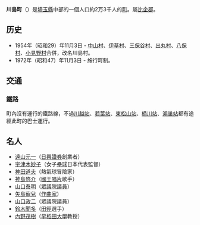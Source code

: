 {{日本町村
|自治體名=川島
|町村=町
|圖像=[[File:The_Toyama_Memorial_Museum_2015-1.jpg|240px]]
|圖像說明=[[遠山紀念館|遠山紀念館]]（原[[遠山家宅邸|遠山家宅邸]]）
|町村章=
|日文原名=川島町
|平假名=かわじままち
|羅馬字拼音=Kawajima-machi
|都道府縣=埼玉縣
|支廳=
|郡=比企郡
|編號=11346-3
|面積=41.72
|邊界未定=
|人口=22,111
|人口密度=506 
|統計時間=2010年9月1日
|自治體=[[川越市|川越市]]、[[東松山市|東松山市]]、[[上尾市|上尾市]]、[[桶川市|桶川市]]、[[北本市|北本市]]、[[坂戶市|坂戶市]]、[[吉見町|吉見町]]
|樹=[[木樨属|桂花树]]
|花=[[玉蝉花|玉蝉花]]
|鳥=[[云雀|云雀]]
|其他象徵物=[http://ja.wikipedia.org/wiki/%E5%B7%9D%E5%B3%B6%E9%83%B7%E6%AD%8C 川島郷歌]
|其他象徵=
|郵遞區號=355-0192
|所在地=埼玉縣比企郡川島町大字平沼1175
|電話號碼=49-297-1811
|外部連結=http://www.town.kawajima.saitama.jp/
|經度=
|緯度=
|地圖=[[File:Kawajima_in_Saitama_Prefecture_Ja.svg|200px]]
|註記=
}}
'''川島町'''（{{jpn|j=川島町|hg=かわじままち|rm=Kawajima machi|f=y}}）是[[埼玉縣|埼玉縣]]中部的一個人口約2万3千人的[[市町村|町]]。屬[[比企郡|比企郡]]。

==历史==
*1954年（昭和29）年11月3日 - [[中山村_(埼玉縣)|中山村]]、[[伊草村|伊草村]]、[[三保谷村|三保谷村]]、[[出丸村|出丸村]]、[[八保村|八保村]]、[[小見野村|小見野村]]合併，改名川島村。
*1972年（昭和47）年11月3日 - 施行町制。
== 交通 ==
=== 鐵路 ===
町內沒有運行的鐵路線，不過[[川越站|川越站]]、[[若葉站|若葉站]]、[[東松山站|東松山站]]、[[桶川站|桶川站]]、[[鴻巢站|鴻巢站]]都有途經此町的巴士運行。
==名人==
* [[遠山元一|遠山元一]]（[[日興證券|日興證券]]創業者）
* [[宇津木妙子|宇津木妙子]]（女子[[壘球|壘球]]日本代表監督）
* [[神田道夫|神田道夫]]（熱氣球冒險家）
* [[神島悠介|神島悠介]]（[[國王唱片|國王唱片]]歌手）
* [[山口泰明|山口泰明]]（[[日本眾議院|眾議院]][[國會議員|議員]]）
* [[矢島寵兒|矢島寵兒]]（[[作曲家|作曲家]]）
* [[山口政二|山口政二]]（眾議院議員）
* [[鈴木聞多|鈴木聞多]]（[[田徑|田徑]]選手）
* [[內野茂樹|內野茂樹]]（[[早稻田大學|早稻田大學]]教授）


{{埼玉縣}}

{{coord|35|59|N|139|29|E|region:JP_type:city|display=title}}{{Authority control}}